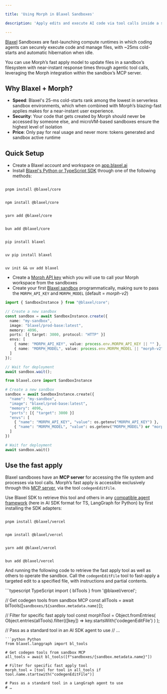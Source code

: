 ```yaml
---

title: 'Using Morph in Blaxel Sandboxes'

description: 'Apply edits and execute AI code via tool calls inside a secure sandboxed environment on Blaxel.'

---
```


[Blaxel](https://blaxel.ai) Sandboxes are fast-launching compute runtimes in which coding agents can securely execute code and manage files, with ~25ms cold-starts and automatic hibernation when idle.

You can use Morph’s fast apply model to update files in a sandbox’s filesystem with near-instant response times through agentic tool calls, leveraging the Morph integration within the sandbox’s MCP server.

## Why Blaxel + Morph?

- **Speed**: Blaxel's 25-ms cold-starts rank among the lowest in serverless sandbox environments, which when combined with Morph’s blazing-fast applies makes for a near-instant user experience.
- **Security**: Your code that gets created by Morph should never be accessed by someone else, and microVM-based sandboxes ensure the highest level of isolation
- **Price**: Only pay for real usage and never more: tokens generated and sandbox active runtime

## Quick Setup

- Create a Blaxel account and workspace on [app.blaxel.ai](http://app.blaxel.ai)
- Install [Blaxel's Python or TypeScript SDK](https://docs.blaxel.ai/sdk-reference/introduction) through one of the following methods:

<CodeGroup>

```shell TypeScript (pnpm)

pnpm install @blaxel/core

```

```shell TypeScript (npm)

npm install @blaxel/core

```

```shell TypeScript (yarn)

yarn add @blaxel/core

```

```shell TypeScript (bun)

bun add @blaxel/core

```

```shell Python (pip)

pip install blaxel

```

```shell Python (uv)

uv pip install blaxel

```

```shell Python (uv add)

uv init && uv add blaxel

```

</CodeGroup>

- Create a [Morph API key](https://docs.morphllm.com/api-reference/introduction#authentication) which you will use to call your Morph workspace from the sandboxes
- Create your first [Blaxel sandbox](https://docs.blaxel.ai/Sandboxes/Overview) programmatically, making sure to pass the `MORPH_API_KEY` and `MORPH_MODEL` (default = *morph-v2*)

<CodeGroup>

```typescript TypeScript
import { SandboxInstance } from "@blaxel/core";

// Create a new sandbox
const sandbox = await SandboxInstance.create({
  name: "my-sandbox",
  image: "blaxel/prod-base:latest",
  memory: 4096,
  ports: [{ target: 3000, protocol: "HTTP" }]
  envs: [
    { name: "MORPH_API_KEY", value: process.env.MORPH_API_KEY || "" },
    { name: "MORPH_MODEL", value: process.env.MORPH_MODEL || "morph-v2" }
  ]
});

// Wait for deployment
await sandbox.wait();
```

```python Python
from blaxel.core import SandboxInstance

# Create a new sandbox
sandbox = await SandboxInstance.create({
  "name": "my-sandbox",
  "image": "blaxel/prod-base:latest",
  "memory": 4096,
  "ports": [{ "target": 3000 }]
  "envs": [
    { "name": "MORPH_API_KEY", "value": os.getenv("MORPH_API_KEY") },
    { "name": "MORPH_MODEL", "value": os.getenv("MORPH_MODEL") or "morph-v2" }
  ]
})

# Wait for deployment
await sandbox.wait()
```

</CodeGroup>

## Use the fast apply

Blaxel sandboxes have an **MCP server** for accessing the file system and processes via tool calls. Morph’s fast apply is accessible exclusively through this [MCP server](https://docs.blaxel.ai/Sandboxes/Overview#mcp-server-for-a-sandbox), via the tool `codegenEditFile`.

Use Blaxel SDK to retrieve this tool and others in any [compatible agent framework](https://docs.blaxel.ai/Frameworks/Overview) (here in AI SDK format for TS, LangGraph for Python) by first installing the SDK adapters:

<CodeGroup>

```shell TypeScript (pnpm)

pnpm install @blaxel/vercel

```

```shell TypeScript (npm)

npm install @blaxel/vercel

```

```shell TypeScript (yarn)

yarn add @blaxel/vercel

```

```shell TypeScript (bun)

bun add @blaxel/vercel

```

</CodeGroup>

And running the following code to retrieve the fast apply tool as well as others to operate the sandbox. Call the `codegenEditFile` tool to fast-apply a targeted edit to a specified file, with instructions and partial contents.

<CodeGroup>
```typescript TypeScript
import { blTools } from '@blaxel/vercel';

// Get codegen tools from sandbox MCP
const allTools = await blTools([`sandboxes/${sandbox.metadata.name}`]);

// Filter for specific fast apply tool
const morphTool = Object.fromEntries(
  Object.entries(allTools).filter(([key]) =>
    key.startsWith('codegenEditFile')
  )
);

// Pass as a standard tool in an AI SDK agent to use
// …
```
```python Python
from blaxel.langgraph import bl_tools

# Get codegen tools from sandbox MCP
all_tools = await bl_tools([f"sandboxes/{sandbox.metadata.name}"])

# Filter for specific fast apply tool
morph_tool = [tool for tool in all_tools if tool.name.startswith("codegenEditFile")]

# Pass as a standard tool in a LangGraph agent to use
# …
```
</CodeGroup>